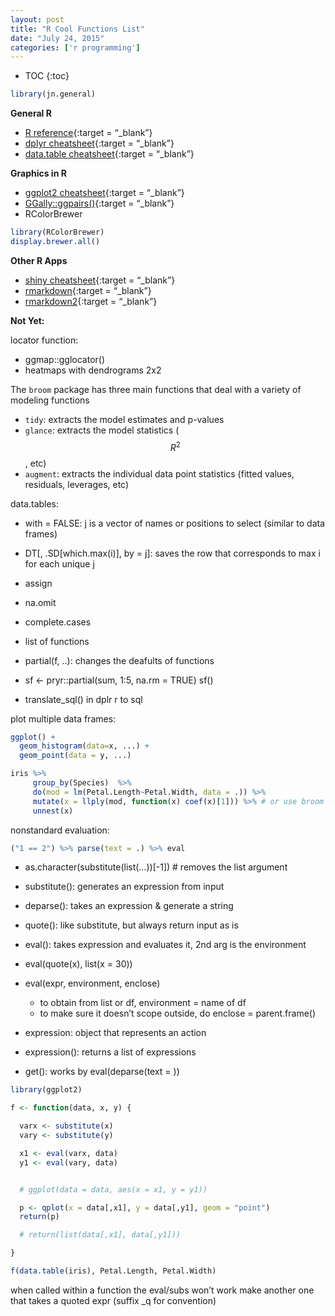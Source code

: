 ```yaml
---
layout: post
title: "R Cool Functions List"
date: "July 24, 2015"
categories: ['r programming']
---
```


* TOC
{:toc}

```r
library(jn.general)
```

**General R**

* [R reference][r_ref]{:target = "_blank"}
* [dplyr cheatsheet][dplyr_ref]{:target = "_blank"}
* [data.table cheatsheet][data.table_ref]{:target = "_blank"}


**Graphics in R**

* [ggplot2 cheatsheet][ggplot2_ref]{:target = "_blank"}
* [GGally::ggpairs()][grid.arrange]{:target = "_blank"}
* RColorBrewer

```r
library(RColorBrewer)
display.brewer.all()
```


**Other R Apps**

* [shiny cheatsheet][shiny_ref]{:target = "_blank"}
* [rmarkdown][rmarkdown_ref]{:target = "_blank"}
* [rmarkdown2][rmarkdown_ref2]{:target = "_blank"}


[r_ref]: https://drive.google.com/file/d/0B5VF_idvHAmMMWN5dmhaT05IRkk/view?usp=sharing
[dplyr_ref]: https://drive.google.com/file/d/0B5VF_idvHAmMblBxTjEwRWZXYjQ/view?usp=sharing
[data.table_ref]: https://drive.google.com/file/d/0B5VF_idvHAmMYUtxVHVUVFVDbGc/view?usp=sharing
[ggplot2_ref]: https://drive.google.com/file/d/0B5VF_idvHAmMd1RDSlFYQ0lSZFE/view?usp=sharing
[grid.arrange]: http://www.sthda.com/english/wiki/ggplot2-easy-way-to-mix-multiple-graphs-on-the-same-page-r-software-and-data-visualization
[shiny_ref]: https://drive.google.com/file/d/0B5VF_idvHAmMU0JWZmtWSXF0dHc/view?usp=sharing
[rmarkdown_ref]: https://drive.google.com/file/d/0B5VF_idvHAmMV2NBbWlSNHJvM2c/view?usp=sharing
[rmarkdown_ref2]: https://drive.google.com/file/d/0B5VF_idvHAmMTHU4MFRDV1Z3NUE/view?usp=sharing

**Not Yet:**

locator function:

* ggmap::gglocator()
* heatmaps with dendrograms 2x2


The `broom` package has three main functions that deal with a variety of modeling functions

* `tidy`: extracts the model estimates and p-values
* `glance`: extracts the model statistics ($$R^2$$, etc)
* `augment`: extracts the individual data point statistics (fitted values, residuals, leverages, etc)


data.tables:

* with = FALSE: j is a vector of names or positions to select (similar to data frames)
* DT[, .SD[which.max(i)], by = j]: saves the row that corresponds to max i for each unique j


* assign
* na.omit
* complete.cases

* list of functions

* partial(f, ..): changes the deafults of functions
* sf <- pryr::partial(sum, 1:5, na.rm = TRUE)
sf()
* translate_sql() in dplr r to sql

plot multiple data frames: 
```r
ggplot() + 
  geom_histogram(data=x, ...) +
  geom_point(data = y, ...)
```


```r
iris %>%
     group_by(Species)  %>%
     do(mod = lm(Petal.Length~Petal.Width, data = .)) %>%
     mutate(x = llply(mod, function(x) coef(x)[1])) %>% # or use broom
     unnest(x)
```
     
nonstandard evaluation:
```r
("1 == 2") %>% parse(text = .) %>% eval
```

* as.character(substitute(list(…))[-1]) # removes the list argument
* substitute(): generates an expression from input
* deparse(): takes an expression & generate a string
* quote(): like substitute, but always return input as is
* eval(): takes expression and evaluates it, 2nd arg is the environment

* eval(quote(x), list(x = 30))
* eval(expr, environment, enclose)
  * to obtain from list or df, environment = name of df
  * to make sure it doesn’t scope outside, do enclose = parent.frame()

* expression: object that represents an action
* expression(): returns a list of expressions
* get(): works by eval(deparse(text = ))


```r
library(ggplot2)

f <- function(data, x, y) {

  varx <- substitute(x)
  vary <- substitute(y)

  x1 <- eval(varx, data)
  y1 <- eval(vary, data)


  # ggplot(data = data, aes(x = x1, y = y1))

  p <- qplot(x = data[,x1], y = data[,y1], geom = "point")
  return(p)

  # return(list(data[,x1], data[,y1]))

}

f(data.table(iris), Petal.Length, Petal.Width)
```


when called within a function the eval/subs won’t work
make another one that takes a quoted expr (suffix _q for convention)
